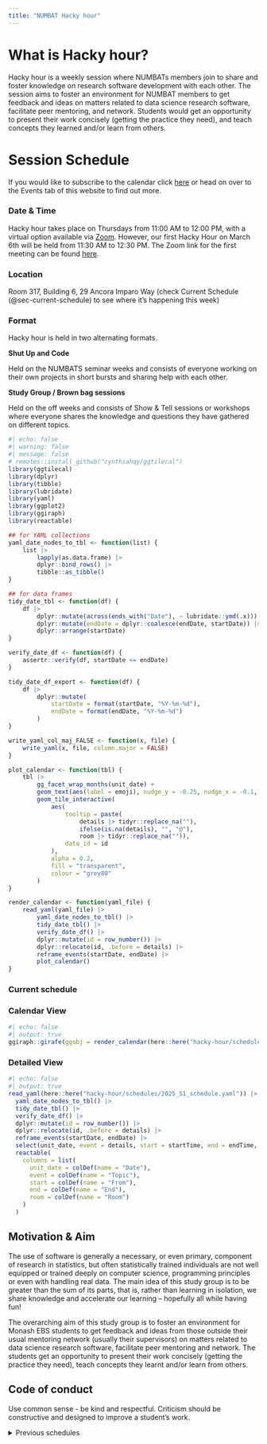 ```yaml
---
title: "NUMBAT Hacky hour"
---
```


# What is Hacky hour?

Hacky hour is a weekly session where NUMBATs members join to share and foster knowledge on research software development with each other. The session aims to foster an environment for NUMBAT members to get feedback and ideas on matters related to data science research software, facilitate peer mentoring, and network. Students would get an opportunity to present their work concisely (getting the practice they need), and teach concepts they learned and/or learn from others.

# Session Schedule

If you would like to subscribe to the calendar click [here](https://calendar.google.com/calendar/u/0?cid=Y19lODdmNWI3NTMwMWEyN2NjYjExNWFjYTQwZTcxMGFlM2ExMzY3NTllNDFkMDUzNWI5ZGY3OGUyYzEyZmFiMjg2QGdyb3VwLmNhbGVuZGFyLmdvb2dsZS5jb20) or head on over to the Events tab of this website to find out more.

### Date & Time

Hacky hour takes place on Thursdays from 11:00 AM to 12:00 PM, with a virtual option available via [Zoom](https://monash.zoom.us/j/85434858409?pwd=Mg56aOU9ht4c5DWuGqfqabpakFu9JZ.1). However, our first Hacky Hour on March 6th will be held from 11:30 AM to 12:30 PM. The Zoom link for the first meeting can be found [here](https://monash.zoom.us/j/6480938551?pwd=sEeL1EM5ydNEWWcFESvUYj3iNDM4Ci.1&omn=88361085281).

### Location

Room 317, Building 6, 29 Ancora Imparo Way (check Current Schedule (@sec-current-schedule) to see where it's happening this week)

### Format 

Hacky hour is held in two alternating formats.

**Shut Up and Code**

Held on the NUMBATS seminar weeks and consists of everyone working on their own projects in short bursts and sharing help with each other.

**Study Group / Brown bag sessions**

Held on the off weeks and consists of Show & Tell sessions or workshops where everyone shares the knowledge and questions they have gathered on different topics.

```r
#| echo: false
#| warning: false
#| message: false
# remotes::install_github("cynthiahqy/ggtilecal")
library(ggtilecal)
library(dplyr)
library(tibble)
library(lubridate)
library(yaml)
library(ggplot2)
library(ggiraph)
library(reactable)

## for YAML collections
yaml_date_nodes_to_tbl <- function(list) {
    list |>
        lapply(as.data.frame) |>
        dplyr::bind_rows() |>
        tibble::as_tibble()
}

## for data frames
tidy_date_tbl <- function(df) {
    df |>
        dplyr::mutate(across(ends_with("Date"), ~ lubridate::ymd(.x))) |>
        dplyr::mutate(endDate = dplyr::coalesce(endDate, startDate)) |>
        dplyr::arrange(startDate)
}

verify_date_df <- function(df) {
    assertr::verify(df, startDate <= endDate)
}

tidy_date_df_export <- function(df) {
    df |>
        dplyr::mutate(
            startDate = format(startDate, "%Y-%m-%d"),
            endDate = format(endDate, "%Y-%m-%d")
        )
}

write_yaml_col_maj_FALSE <- function(x, file) {
    write_yaml(x, file, column.major = FALSE)
}

plot_calendar <- function(tbl) {
    tbl |>
        gg_facet_wrap_months(unit_date) +
        geom_text(aes(label = emoji), nudge_y = -0.25, nudge_x = -0.1, size = 3.5, na.rm = TRUE) +
        geom_tile_interactive(
            aes(
                tooltip = paste(
                    details |> tidyr::replace_na(""),
                    ifelse(is.na(details), "", "@"),
                    room |> tidyr::replace_na("")),
                data_id = id
            ),
            alpha = 0.2,
            fill = "transparent",
            colour = "grey80"
        )
}

render_calendar <- function(yaml_file) {
    read_yaml(yaml_file) |>
        yaml_date_nodes_to_tbl() |>
        tidy_date_tbl() |>
        verify_date_df() |>
        dplyr::mutate(id = row_number()) |>
        dplyr::relocate(id, .before = details) |>
        reframe_events(startDate, endDate) |>
        plot_calendar()
}
```

### Current schedule {#sec-current-schedule}

:::: {.panel-tabset}

### Calendar View

```r
#| echo: false
#| output: true
ggiraph::girafe(ggobj = render_calendar(here::here("hacky-hour/schedules/2025_S1_schedule.yaml")))
```

### Detailed View

```r
#| echo: false 
#| output: true 
read_yaml(here::here("hacky-hour/schedules/2025_S1_schedule.yaml")) |>
  yaml_date_nodes_to_tbl() |>
  tidy_date_tbl() |>
  verify_date_df() |>
  dplyr::mutate(id = row_number()) |>
  dplyr::relocate(id, .before = details) |>
  reframe_events(startDate, endDate) |>
  select(unit_date, event = details, start = startTime, end = endTime, room) |>
  reactable(
    columns = list(
      unit_date = colDef(name = "Date"), 
      event = colDef(name = "Topic"), 
      start = colDef(name = "From"), 
      end = colDef(name = "End"),
      room = colDef(name = "Room")
    )
  )
```

::::

## Motivation & Aim

The use of software is generally a necessary, or even primary, component of research in statistics, but often statistically trained individuals are not well equipped or trained deeply on computer science, programming principles or even with handling real data. The main idea of this study group is to be greater than the sum of its parts, that is, rather than learning in isolation, we share knowledge and accelerate our learning – hopefully all while having fun! 

The overarching aim of this study group is to foster an environment for Monash EBS students to get feedback and ideas from those outside their usual mentoring network (usually their supervisors) on matters related to data science research software, facilitate peer mentoring and network. The students get an opportunity to present their work concisely (getting the practice they need), teach concepts they learnt and/or learn from others. 

## Code of conduct
Use common sense - be kind and respectful. Criticism should be constructive and designed to improve a student's work. 

```{=html}
<details><summary>Previous schedules</summary>
```

### 2025 Semester 1 schedule

```r
#| echo: false
#| output: true
ggiraph::girafe(ggobj = render_calendar(here::here("hacky-hour/schedules/2025_S1_schedule.yaml")))
```


```{=html}
</details>
```


